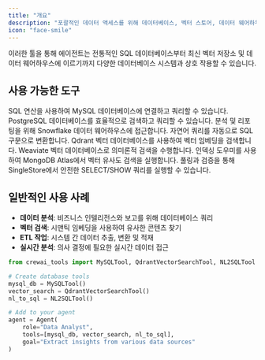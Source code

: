 ```yaml
---
title: "개요"
description: "포괄적인 데이터 액세스를 위해 데이터베이스, 벡터 스토어, 데이터 웨어하우스에 연결하세요"
icon: "face-smile"
---
```


이러한 툴을 통해 에이전트는 전통적인 SQL 데이터베이스부터 최신 벡터 저장소 및 데이터 웨어하우스에 이르기까지 다양한 데이터베이스 시스템과 상호 작용할 수 있습니다.

## **사용 가능한 도구**

<CardGroup cols={2}>
  <Card title="MySQL 도구" icon="database" href="/ko/tools/database-data/mysqltool">
    SQL 연산을 사용하여 MySQL 데이터베이스에 연결하고 쿼리할 수 있습니다.
  </Card>

  <Card title="PostgreSQL 검색" icon="elephant" href="/ko/tools/database-data/pgsearchtool">
    PostgreSQL 데이터베이스를 효율적으로 검색하고 쿼리할 수 있습니다.
  </Card>

  <Card title="Snowflake 검색" icon="snowflake" href="/ko/tools/database-data/snowflakesearchtool">
    분석 및 리포팅을 위해 Snowflake 데이터 웨어하우스에 접근합니다.
  </Card>

  <Card title="NL2SQL 도구" icon="language" href="/ko/tools/database-data/nl2sqltool">
    자연어 쿼리를 자동으로 SQL 구문으로 변환합니다.
  </Card>

  <Card title="Qdrant 벡터 검색" icon="vector-square" href="/ko/tools/database-data/qdrantvectorsearchtool">
    Qdrant 벡터 데이터베이스를 사용하여 벡터 임베딩을 검색합니다.
  </Card>

  <Card title="Weaviate 벡터 검색" icon="network-wired" href="/ko/tools/database-data/weaviatevectorsearchtool">
    Weaviate 벡터 데이터베이스로 의미론적 검색을 수행합니다.
  </Card>

  <Card title="MongoDB 벡터 검색" icon="leaf" href="/ko/tools/database-data/mongodbvectorsearchtool">
    인덱싱 도우미를 사용하여 MongoDB Atlas에서 벡터 유사도 검색을 실행합니다.
  </Card>

  <Card title="SingleStore 검색" icon="database" href="/ko/tools/database-data/singlestoresearchtool">
    풀링과 검증을 통해 SingleStore에서 안전한 SELECT/SHOW 쿼리를 실행할 수 있습니다.
  </Card>
</CardGroup>

## **일반적인 사용 사례**

- **데이터 분석**: 비즈니스 인텔리전스와 보고를 위해 데이터베이스 쿼리
- **벡터 검색**: 시맨틱 임베딩을 사용하여 유사한 콘텐츠 찾기
- **ETL 작업**: 시스템 간 데이터 추출, 변환 및 적재
- **실시간 분석**: 의사 결정에 필요한 실시간 데이터 접근

```python
from crewai_tools import MySQLTool, QdrantVectorSearchTool, NL2SQLTool

# Create database tools
mysql_db = MySQLTool()
vector_search = QdrantVectorSearchTool()
nl_to_sql = NL2SQLTool()

# Add to your agent
agent = Agent(
    role="Data Analyst",
    tools=[mysql_db, vector_search, nl_to_sql],
    goal="Extract insights from various data sources"
)
```